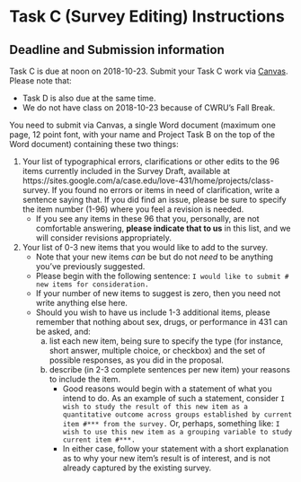 # Task C (Survey Editing) Instructions {#taskC}

## Deadline and Submission information

Task C is due at noon on 2018-10-23. Submit your Task C work via [Canvas](https://canvas.case.edu/). Please note that:

- Task D is also due at the same time. 
- We do not have class on 2018-10-23 because of CWRU's Fall Break.

You need to submit via Canvas, a single Word document (maximum one page, 12 point font, with your name and Project Task B on the top of the Word document) containing these two things: 

1. Your list of typographical errors, clarifications or other edits to the 96 items currently included in the Survey Draft, available at https://sites.google.com/a/case.edu/love-431/home/projects/class-survey. If you found no errors or items in need of clarification, write a sentence saying that. If you did find an issue, please be sure to specify the item number (1-96) where you feel a revision is needed. 
    + If you see any items in these 96 that you, personally, are not comfortable answering, **please indicate that to us** in this list, and we will consider revisions appropriately.
2. Your list of 0-3 new items\footnote{We will not consider more than 3 new items from anyone, and are eager to hold the total set of new items to 25 or less, across all 66 students. I would argue that data related to each of the 66 accepted project proposals may be found in the existing set of 96 items.} that you would like to add to the survey. 
    + Note that your new items *can* be but do not *need* to be anything you've previously suggested.
    + Please begin with the following sentence: `I would like to submit # new items for consideration.` 
    + If your number of new items to suggest is zero, then you need not write anything else here. 
    + Should you wish to have us include 1-3 additional items, please remember that nothing about sex, drugs, or performance in 431 can be asked, and:
        a. list each new item, being sure to specify the type (for instance, short answer, multiple choice, or checkbox) and the set of possible responses, as you did in the proposal.
        b. describe (in 2-3 complete sentences per new item) your reasons to include the item. 
            - Good reasons would begin with a statement of what you intend to do. As an example of such a statement, consider `I wish to study the result of this new item as a quantitative outcome across groups established by current item #*** from the survey.` Or, perhaps, something like: `I wish to use this new item as a grouping variable to study current item #***.` 
            - In either case, follow your statement with a short explanation as to why your new item's result is of interest, and is not already captured by the existing survey.